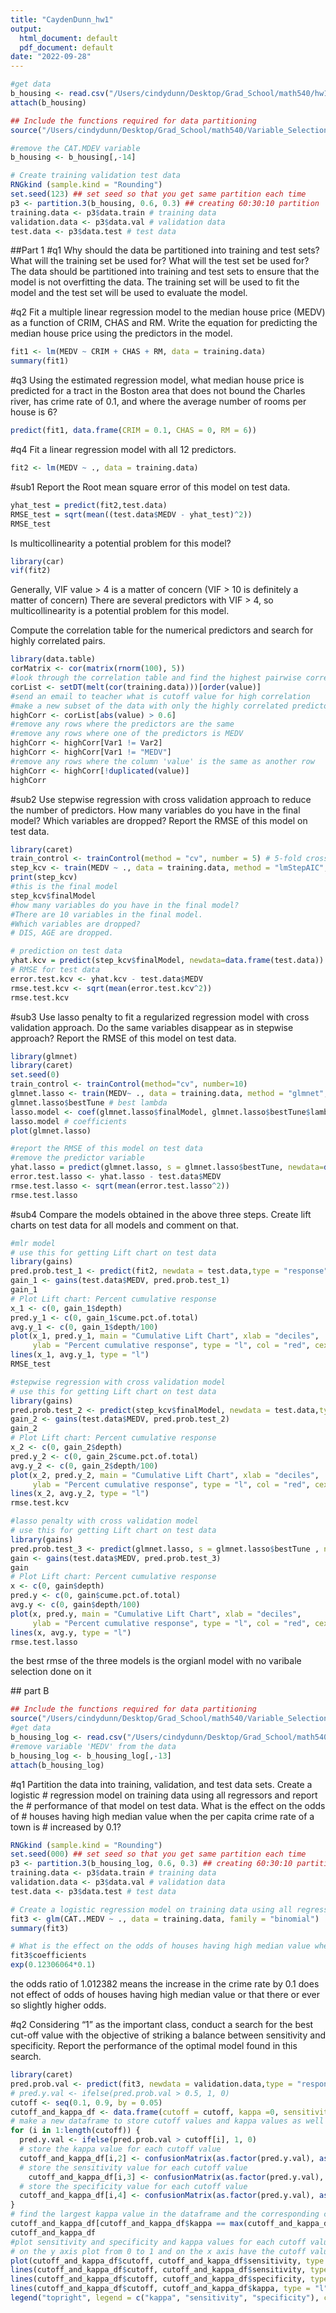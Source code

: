 ```yaml
---
title: "CaydenDunn_hw1"
output:
  html_document: default
  pdf_document: default
date: "2022-09-28"
---
```


```r
#get data
b_housing <- read.csv("/Users/cindydunn/Desktop/Grad_School/math540/hw1/data/BostonHousing.csv")
attach(b_housing)

## Include the functions required for data partitioning
source("/Users/cindydunn/Desktop/Grad_School/math540/Variable_Selection/myfunctions copy.r")

#remove the CAT.MDEV variable
b_housing <- b_housing[,-14]

# Create training validation test data
RNGkind (sample.kind = "Rounding") 
set.seed(123) ## set seed so that you get same partition each time
p3 <- partition.3(b_housing, 0.6, 0.3) ## creating 60:30:10 partition
training.data <- p3$data.train # training data
validation.data <- p3$data.val # validation data
test.data <- p3$data.test # test data
```

##Part 1
#q1
Why should the data be partitioned into training and test sets? What will the training set be used for? What will the test set be used for?
The data should be partitioned into training and test sets to ensure that the model is not overfitting the data. The training set will be used to fit the model and the test set will be used to evaluate the model.

#q2
Fit a multiple linear regression model to the median house price (MEDV) as a function of CRIM, CHAS and RM. Write the equation for predicting the median house price using the predictors in the model.

```r
fit1 <- lm(MEDV ~ CRIM + CHAS + RM, data = training.data)
summary(fit1)
```

#q3 
Using the estimated regression model, what median house price is predicted for a tract in the Boston area that does not bound the Charles river, has crime rate of 0.1, and where the average number of rooms per house is 6?


```r
predict(fit1, data.frame(CRIM = 0.1, CHAS = 0, RM = 6))
```

#q4
Fit a linear regression model with all 12 predictors.

```r
fit2 <- lm(MEDV ~ ., data = training.data)
```

#sub1
Report the Root mean square error of this model on test data.
```r
yhat_test = predict(fit2,test.data)
RMSE_test = sqrt(mean((test.data$MEDV - yhat_test)^2))
RMSE_test
```

Is multicollinearity a potential problem for this model?
```r
library(car)
vif(fit2)
```

Generally, VIF value > 4 is a matter of concern (VIF > 10 is definitely a matter of concern)
There are several predictors with VIF > 4, so multicollinearity is a potential problem for this model.

Compute the correlation table for the numerical predictors and search for highly correlated pairs.
```r
library(data.table)
corMatrix <- cor(matrix(rnorm(100), 5))
#look through the correlation table and find the highest pairwise correlation
corList <- setDT(melt(cor(training.data)))[order(value)]
#send an email to teacher what is cutoff value for high correlation
#make a new subset of the data with only the highly correlated predictors
highCorr <- corList[abs(value) > 0.6]
#remove any rows where the predictors are the same
#remove any rows where one of the predictors is MEDV
highCorr <- highCorr[Var1 != Var2]
highCorr <- highCorr[Var1 != "MEDV"]
#remove any rows where the column 'value' is the same as another row 
highCorr <- highCorr[!duplicated(value)]
highCorr
```

#sub2
Use stepwise regression with cross validation approach to reduce the
number of predictors. How many variables do you have in the final
model? Which variables are dropped? Report the RMSE of this model
on test data.
```r
library(caret)
train_control <- trainControl(method = "cv", number = 5) # 5-fold cross validation
step_kcv <- train(MEDV ~ ., data = training.data, method = "lmStepAIC", trControl = train_control) # stepwise regression with cross validation
print(step_kcv)
#this is the final model
step_kcv$finalModel
#how many variables do you have in the final model?
#There are 10 variables in the final model.
#Which variables are dropped?
# DIS, AGE are dropped.

# prediction on test data
yhat.kcv = predict(step_kcv$finalModel, newdata=data.frame(test.data))
# RMSE for test data
error.test.kcv <- yhat.kcv - test.data$MEDV
rmse.test.kcv <- sqrt(mean(error.test.kcv^2))
rmse.test.kcv
```

#sub3
 Use lasso penalty to fit a regularized regression model with cross
 validation approach. Do the same variables disappear as in stepwise
 approach? Report the RMSE of this model on test data.
```r
library(glmnet)
library(caret)
set.seed(0)
train_control <- trainControl(method="cv", number=10)
glmnet.lasso <- train(MEDV~ ., data = training.data, method = "glmnet", trControl = train_control, tuneGrid = expand.grid(alpha = 1,lambda = seq(0.001,0.1,by = 0.001)))
glmnet.lasso$bestTune # best lambda
lasso.model <- coef(glmnet.lasso$finalModel, glmnet.lasso$bestTune$lambda)
lasso.model # coefficients
plot(glmnet.lasso)

#report the RMSE of this model on test data
#remove the predictor variable 
yhat.lasso = predict(glmnet.lasso, s = glmnet.lasso$bestTune, newdata=data.frame(test.data))
error.test.lasso <- yhat.lasso - test.data$MEDV
rmse.test.lasso <- sqrt(mean(error.test.lasso^2))
rmse.test.lasso
```

#sub4
 Compare the models obtained in the above three steps. Create lift charts
 on test data for all models and comment on that.
```r

#mlr model
# use this for getting Lift chart on test data
library(gains)
pred.prob.test_1 <- predict(fit2, newdata = test.data,type = "response")
gain_1 <- gains(test.data$MEDV, pred.prob.test_1)
gain_1
# Plot Lift chart: Percent cumulative response
x_1 <- c(0, gain_1$depth)
pred.y_1 <- c(0, gain_1$cume.pct.of.total)
avg.y_1 <- c(0, gain_1$depth/100)
plot(x_1, pred.y_1, main = "Cumulative Lift Chart", xlab = "deciles", 
     ylab = "Percent cumulative response", type = "l", col = "red", cex.lab = 1.5)
lines(x_1, avg.y_1, type = "l")
RMSE_test

#stepwise regression with cross validation model
# use this for getting Lift chart on test data
library(gains)
pred.prob.test_2 <- predict(step_kcv$finalModel, newdata = test.data,type = "response")
gain_2 <- gains(test.data$MEDV, pred.prob.test_2)
gain_2
# Plot Lift chart: Percent cumulative response
x_2 <- c(0, gain_2$depth)
pred.y_2 <- c(0, gain_2$cume.pct.of.total)
avg.y_2 <- c(0, gain_2$depth/100)
plot(x_2, pred.y_2, main = "Cumulative Lift Chart", xlab = "deciles", 
     ylab = "Percent cumulative response", type = "l", col = "red", cex.lab = 1.5)
lines(x_2, avg.y_2, type = "l")
rmse.test.kcv

#lasso penalty with cross validation model
# use this for getting Lift chart on test data
library(gains)
pred.prob.test_3 <- predict(glmnet.lasso, s = glmnet.lasso$bestTune , newdata = test.data)
gain <- gains(test.data$MEDV, pred.prob.test_3)
gain
# Plot Lift chart: Percent cumulative response
x <- c(0, gain$depth)
pred.y <- c(0, gain$cume.pct.of.total)
avg.y <- c(0, gain$depth/100)
plot(x, pred.y, main = "Cumulative Lift Chart", xlab = "deciles", 
     ylab = "Percent cumulative response", type = "l", col = "red", cex.lab = 1.5)
lines(x, avg.y, type = "l")
rmse.test.lasso
```
 the best rmse of the three models is the orgianl model with no varibale selection done on it
 
 ## part B
```r
## Include the functions required for data partitioning
source("/Users/cindydunn/Desktop/Grad_School/math540/Variable_Selection/myfunctions copy.r")
#get data
b_housing_log <- read.csv("/Users/cindydunn/Desktop/Grad_School/math540/hw1/data/BostonHousing.csv")
#remove variable 'MEDV' from the data
b_housing_log <- b_housing_log[,-13]
attach(b_housing_log)
```
 
#q1
 Partition the data into training, validation, and test data sets. Create a logistic
 # regression model on training data using all regressors and report the
 # performance of that model on test data. What is the effect on the odds of
 # houses having high median value when the per capita crime rate of a town is
 # increased by 0.1?
 
```r

RNGkind (sample.kind = "Rounding") 
set.seed(000) ## set seed so that you get same partition each time
p3 <- partition.3(b_housing_log, 0.6, 0.3) ## creating 60:30:10 partition
training.data <- p3$data.train # training data
validation.data <- p3$data.val # validation data
test.data <- p3$data.test # test data

# Create a logistic regression model on training data using all regressors and report the performance of that model on test data.
fit3 <- glm(CAT..MEDV ~ ., data = training.data, family = "binomial")
summary(fit3)

# What is the effect on the odds of houses having high median value when the per capita crime rate of a town is increased by 0.1?
fit3$coefficients
exp(0.12306064*0.1)
```
 
the odds ratio of 1.012382 means the increase in the crime rate by 0.1 does not effect of odds of houses having high median value or that there or ever so slightly higher odds.

#q2
Considering "1" as the important class, conduct a search for the best cut-off value with the objective of striking a balance between sensitivity and specificity. Report the performance of the optimal model found in this search.
```r
library(caret)
pred.prob.val <- predict(fit3, newdata = validation.data,type = "response")
# pred.y.val <- ifelse(pred.prob.val > 0.5, 1, 0)
cutoff <- seq(0.1, 0.9, by = 0.05)
cutoff_and_kappa_df <- data.frame(cutoff = cutoff, kappa =0, sensitivity = 0, specificity = 0)
# make a new dataframe to store cutoff values and kappa values as well as sensitivity and specificity
for (i in 1:length(cutoff)) {
  pred.y.val <- ifelse(pred.prob.val > cutoff[i], 1, 0)
  # store the kappa value for each cutoff value
  cutoff_and_kappa_df[i,2] <- confusionMatrix(as.factor(pred.y.val), as.factor(validation.data$CAT..MEDV), positive = "1")$overall['Kappa']
  # store the sensitivity value for each cutoff value
    cutoff_and_kappa_df[i,3] <- confusionMatrix(as.factor(pred.y.val), as.factor(validation.data$CAT..MEDV), positive = "1")$byClass['Sensitivity']
  # store the specificity value for each cutoff value
  cutoff_and_kappa_df[i,4] <- confusionMatrix(as.factor(pred.y.val), as.factor(validation.data$CAT..MEDV), positive = "1")$byClass['Specificity']
}
# find the largest kappa value in the dataframe and the corresponding cutoff value aka the optimal prefomance model
cutoff_and_kappa_df[cutoff_and_kappa_df$kappa == max(cutoff_and_kappa_df$kappa),]
cutoff_and_kappa_df
#plot sensitivity and specificity and kappa values for each cutoff value
# on the y axis plot from 0 to 1 and on the x axis have the cutoff values
plot(cutoff_and_kappa_df$cutoff, cutoff_and_kappa_df$sensitivity, type = "l", col = "red", ylim = c(0,1), xlab = "cutoff", ylab = "metrics_value")
lines(cutoff_and_kappa_df$cutoff, cutoff_and_kappa_df$sensitivity, type = "l", col = "blue")
lines(cutoff_and_kappa_df$cutoff, cutoff_and_kappa_df$specificity, type = "l", col = "green")
lines(cutoff_and_kappa_df$cutoff, cutoff_and_kappa_df$kappa, type = "l", col = "red")
legend("topright", legend = c("kappa", "sensitivity", "specificity"), col = c("red", "blue", "green"), lty = 1, cex = 0.8)

```

